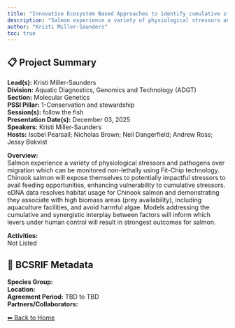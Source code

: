```yaml
---
title: "Innovative Ecosystem Based Approaches to identify cumulative stressors: Salmon Fit-Chips and eDNA"
description: "Salmon experience a variety of physiological stressors and pathogens over migration which can be monitored non-lethally using Fit-Chip technology. Chinook salmon will expose themselves to potentially impactful stressors to avail feeding opportunities, enhancing vulnerability to cumulative stressors. eDNA data resolves habitat usage for Chinook salmon and demonstrating they associate with high biomass areas (prey availability), including aquaculture facilities, and avoid harmful algae. Models addressing the cumulative and synergistic interplay between factors will inform which levers under human control will result in strongest outcomes for salmon."
author: "Kristi Miller-Saunders"
toc: true
---
```


## 📋 Project Summary

**Lead(s):** Kristi Miller-Saunders  
**Division:** Aquatic Diagnostics, Genomics and Technology (ADGT)  
**Section:** Molecular Genetics  
**PSSI Pillar:** 1-Conservation and stewardship  
**Session(s):** follow the fish  
**Presentation Date(s):** December 03, 2025  
**Speakers:** Kristi Miller-Saunders  
**Hosts:** Isobel Pearsall; Nicholas Brown; Neil Dangerfield; Andrew Ross; Jessy Bokvist  

**Overview:**  
Salmon experience a variety of physiological stressors and pathogens over migration which can be monitored non-lethally using Fit-Chip technology. Chinook salmon will expose themselves to potentially impactful stressors to avail feeding opportunities, enhancing vulnerability to cumulative stressors. eDNA data resolves habitat usage for Chinook salmon and demonstrating they associate with high biomass areas (prey availability), including aquaculture facilities, and avoid harmful algae. Models addressing the cumulative and synergistic interplay between factors will inform which levers under human control will result in strongest outcomes for salmon.   

**Activities:**  
Not Listed

## 🧬 BCSRIF Metadata

**Species Group:**   
**Location:**   
**Agreement Period:** TBD to TBD  
**Partners/Collaborators:**   

[⬅ Back to Home](../index.qmd)

